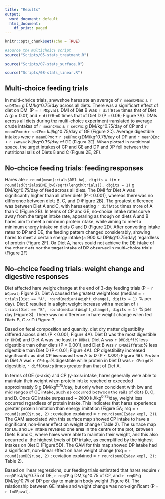 ```yaml
---
title: "Results"
output:
  word_document: default
  html_document:
    df_print: paged
---
```


```r
knitr::opts_chunk$set(echo = TRUE)
```

```r

#source the multichoice script
source("Scripts/05-stats_treatment.R")

source("Scripts/07-stats_surface.R")

source("Scripts/08-stats_linear.R")
```


## Multi-choice feeding trials

In multi-choice trials, snowshoe hares ate an average of `r meanDMImc` ± `r seDMImc` g DM/kg\^0.75/day across all diets. There was a significant effect of diet on DMI (P = `r MCpval`). DMI of Diet B was `r diffBtoA` times that of Diet A (p = 0.01) and `r diffBtoD` times that of Diet D (P = 0.06; Figure 2A). DMIs across all diets during the multi-choice experiment translated to average crude intakes of `r meanCPmc` ± `r seCPmc` g DM/kg\^0.75/day of CP and `r meanCEmc` ± `r seCEmc` kJ/kg\^0.75/day of GE (Figure 2C). Average digestible intakes were `r meanDPmc` ± `r seDPmc` g DM/kg\^0.75/day of DP and `r meanDEmc` ± `r seDEmc` kJ/kg\^0.75/day of DE (Figure 2E).  When plotted in nutritional space, the target intakes of CP and GE and DP and DP fell between the nutritional rails of Diets B and C (Figure 2E, 2F).


## No-choice feeding trials: feeding responses

Hares ate `r round(mean(trials$DMI_bw), digits = 1)`± `r round(sd(trials$DMI_bw)/sqrt(length(trials)), digits = 1)` g DM/kg\^0.75/day of feed across all diets. The DMI for Diet A was significantly higher than all other diets (P \< 0.001), whereas there was no difference between diets B, C, and D (Figure 2B). The greatest difference was between Diet A and C, with hares eating `r diffAtoC` times more of A than C (Figure 2B). In terms of CP and GE, no-choice intake rates curve away from the target intake rate, appearing as though on diets A and B hares aim to meet a minimum protein intake, while aiming to meet a minimum energy intake on diets C and D (Figure 2D). After converting intake rates to DP and DE, the feeding pattern changed considerably, showing hares to meet a certain energy intake (~ 900 kJ DP/kg\^0.75/day) regardless of protein (Figure 2F). On Diet A, hares could not achieve the DE intake of the other diets nor the target intake of DP observed in multi-choice trials (Figure 2F). 


## No-choice feeding trials: weight change and digestive responses

Diet affected hare weight change at the end of 3-day feeding trials (P = `r WCpval`; Figure 3). Diet A caused the greatest weight loss (median = `r trials[Diet == "A", round(median(Weight_change), digits = 1)]`% per day). Diet B resulted in a slight weight increase with a median of `r trials[Diet == "B", round(median(Weight_change), digits = 1)]`% per day (Figure 3). There was no difference in hare weight change when fed Diets B, C or D (Figure 3).

Based on fecal composition and quantity, diet dry matter digestibility differed across diets (P \< 0.001; Figure 4A). Diet D was the most digestible (`r DMDd`) and Diet A was the least (`r DMDa`). Diet A was `r DMDdiff`% less digestible than other diets (P \< 0.001), and Diet B was `r DMDdiffBtoD`% less digestible than Diet D (P \< 0.01; Figure 4A). CP digestibility increased significantly as diet CP increased from A to D (P \< 0.001; Figure 4B). Protein in Diet A was `r CPdiga`% digestible while protein in Diet D was `r CPdigd`% digestible, `r diffDtoAcp` times greater than that of Diet A.

In terms of GE (x-axis) and CP (y-axis) intake, hares generally were able to maintain their weight when protein intake reached or exceeded approximately 9 g DM/kg^0.75^/day, but only when coincident with low and mid ranges of GE intake, such as occurred between the rails of diets B, C, and D. Once GE intake surpassed \~ 2000 kJ/kg^0.75^/day, weight loss occurred regardless of protein intake. This indicates that hares experience greater protein limitation than energy limitation (Figure 5A; rsq = `r round(sumCE$r.sq, 2)` ; deviation explained = `r round(sumCE$dev.expl, 2)`). The GAM associated with this surface map showed CP intake to have a significant, non-linear effect on weight change (Table 2). The surface map for DE and DP intake revealed one area in the centre of the plot, between Diets B and C, where hares were able to maintain their weight, and this also occurred at the highest levels of DP intake, as exemplified by the highest intakes on Diet D (Figure 5D). The GAM for this map showed DP intake had a significant, non-linear effect on hare weight change (rsq = `r round(sumDE$r.sq, 2)` ; deviation explained = `r round(sumDE$dev.expl, 2)`; Table 2). 

Based on linear regressions, our feeding trials estimated that hares require `r reqDE` kJ/kg^0.75 of DE, `r reqCP` g DM/kg^0.75 of CP, and `r reqDP` g DM/kg^0.75 of DP per day to maintain body weight (Figure 6). The relationship between GE intake and weight change was non-significant (P = `r lmGEpval`).

